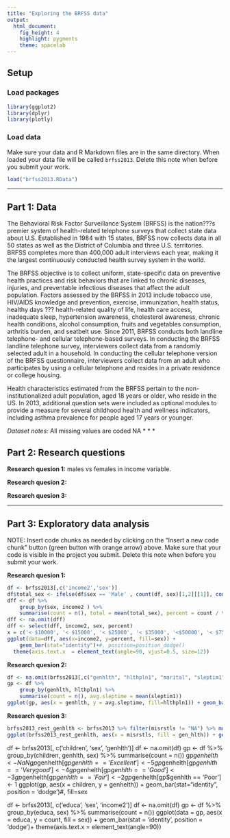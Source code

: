 ```yaml
---
title: "Exploring the BRFSS data"
output: 
  html_document: 
    fig_height: 4
    highlight: pygments
    theme: spacelab
---
```


## Setup

### Load packages

```r


library(ggplot2)
library(dplyr)
library(plotly)
```

### Load data

Make sure your data and R Markdown files are in the same directory. When loaded
your data file will be called `brfss2013`. Delete this note when before you submit 
your work. 

```r
load("brfss2013.RData")
```



* * *

## Part 1: Data
The Behavioral Risk Factor Surveillance System (BRFSS) is the nation???s premier system of health-related telephone surveys that collect state data about U.S. Established in 1984 with 15 states, BRFSS now collects data in all 50 states as well as the District of Columbia and three U.S. territories. BRFSS completes more than 400,000 adult interviews each year, making it the largest continuously conducted health survey system in the world.


The BRFSS objective is to collect uniform, state-specific data on preventive health practices and risk behaviors that are linked to chronic diseases, injuries, and preventable infectious diseases that affect the adult population. Factors assessed by the BRFSS in 2013 include tobacco use, HIV/AIDS knowledge and prevention, exercise, immunization, health status, healthy days ??? health-related quality of life, health care access, inadequate sleep, hypertension awareness, cholesterol awareness, chronic health conditions, alcohol consumption, fruits and vegetables consumption, arthritis burden, and seatbelt use. Since 2011, BRFSS conducts both landline telephone- and cellular telephone-based surveys. In conducting the BRFSS landline telephone survey, interviewers collect data from a randomly selected adult in a household. In conducting the cellular telephone version of the BRFSS questionnaire, interviewers collect data from an adult who participates by using a cellular telephone and resides in a private residence or college housing.

Health characteristics estimated from the BRFSS pertain to the non-institutionalized adult population, aged 18 years or older, who reside in the US. In 2013, additional question sets were included as optional modules to provide a measure for several childhood health and wellness indicators, including asthma prevalence for people aged 17 years or younger.

*Dataset notes:*
All missing values are coded NA
* * *

## Part 2: Research questions

**Research quesion 1:**
males vs females in income variable. 

**Research quesion 2:**

**Research quesion 3:**


* * *

## Part 3: Exploratory data analysis

NOTE: Insert code chunks as needed by clicking on the "Insert a new code chunk" 
button (green button with orange arrow) above. Make sure that your code is visible
in the project you submit. Delete this note when before you submit your work.

**Research quesion 1:**

```r
df <- brfss2013[,c('income2','sex')]
df$total_sex <- ifelse(df$sex == 'Male' , count(df, sex)[1,2][[1]], count(df, sex)[2,2][[1]])
dff <- df %>% 
    group_by(sex, income2 ) %>% 
    summarise(count = n(), total = mean(total_sex), percent = count / total)
dff <- na.omit(dff)
dff <- select(dff, income2, sex, percent)
x = c('< $10000', '< $15000', '< $25000', '< $35000', '<$50000', '< $75000', '>= 75000')
ggplot(data=dff, aes(x=income2, y=percent, fill=sex)) +
    geom_bar(stat="identity")+#, position=position_dodge()
  theme(axis.text.x  = element_text(angle=90, vjust=0.5, size=12))
```



**Research quesion 2:**

```r
df <- na.omit(brfss2013[,c("genhlth", "hlthpln1", "marital", "sleptim1")])
gp <- df %>%
    group_by(genhlth, hlthpln1) %>%
    summarise(count = n(), avg.sleptime = mean(sleptim1))
ggplot(gp, aes(x = genhlth, y = avg.sleptime, fill=hlthpln1)) + geom_bar(stat="identity")
```



**Research quesion 3:**

```r
brfss2013_rest_genhlth <- brfss2013 %>% filter(misrstls != "NA") %>% mutate(gen_hlth = ifelse(genhlth == "Poor", "Poor", "Good")) %>% filter(gen_hlth != "NA")
ggplot(brfss2013_rest_genhlth, aes(x = misrstls, fill = gen_hlth)) + geom_bar(position=position_dodge()) + scale_fill_discrete(name = "General Health") + xlab("Frequency of restless days") + ylab("Proportion")
```
df <- brfss2013[, c('children', 'sex', 'genhlth')]
df <- na.omit(df)
gp <- df %>%
    group_by(children, genhlth, sex) %>%
    summarise(count = n())
gp$genhelth <- NaN
gp$genhelth[gp$genhlth == 'Excellent'] <- 5
gp$genhelth[gp$genhlth == 'Very good'] <- 4
gp$genhelth[gp$genhlth == 'Good'] <- 3
gp$genhelth[gp$genhlth == 'Fair'] <- 2
gp$genhelth[gp$genhlth == 'Poor'] <- 1
ggplot(gp, aes(x = children, y = genhelth)) + geom_bar(stat="identity", position = 'dodge')#, fill=sex





df <- brfss2013[, c('educa', 'sex', 'income2')]
df <- na.omit(df)
gp <- df %>%
    group_by(educa, sex) %>%
    summarise(count = n())
ggplot(data = gp, aes(x = educa, y = count, fill = sex)) + geom_bar(stat = 'identity', position = 'dodge')+
theme(axis.text.x  = element_text(angle=90))
